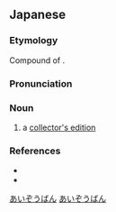 {{also|愛藏版}}
==Japanese==
{{ja-kanjitab|あい|ぞう|はん|k3=ばん|r=y|yomi=on}}

===Etymology===
Compound of {{compound|lang=ja|sort=あいぞうばん|愛蔵|tr1=aizō|t1=to treasure or cherish something|lit1=to love something and keep it safe|版|tr2=han|t2=version, edition}}.  {{rendaku2|sort=あいぞうばん|han|ban}}

===Pronunciation===
{{ja-pron|yomi=o|あいぞうばん|acc=0}}

===Noun===
{{ja-noun|あいぞうばん|hhira=あいざうばん}}

# a [[collector's edition]]

===References===
* {{R:Kokugo Dai Jiten}}
* {{R:Daijirin}}

[[Category:ja:Japanese fiction|あいぞうばん]]
[[Category:ja:Literature|あいぞうばん]]